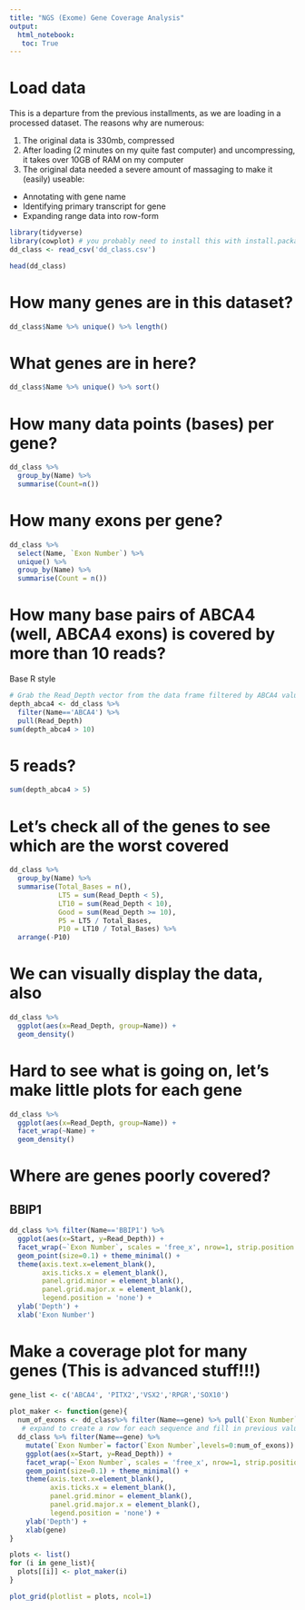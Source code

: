 ```yaml
---
title: "NGS (Exome) Gene Coverage Analysis"
output: 
  html_notebook:
   toc: True
---
```


# Load data
This is a departure from the previous installments, as we are loading in a processed dataset. The reasons why are numerous:

1. The original data is 330mb, compressed
2. After loading (2 minutes on my quite fast computer) and uncompressing, it takes over 10GB of RAM on my computer
3. The original data needed a severe amount of massaging to make it (easily) useable:
- Annotating with gene name
- Identifying primary transcript for gene
- Expanding range data into row-form

```r
library(tidyverse)
library(cowplot) # you probably need to install this with install.packages('cowplot')
dd_class <- read_csv('dd_class.csv')

head(dd_class)
```

# How many genes are in this dataset?
```r
dd_class$Name %>% unique() %>% length()
```

# What genes are in here?
```r
dd_class$Name %>% unique() %>% sort()
```

# How many data points (bases) per gene?
```r
dd_class %>% 
  group_by(Name) %>% 
  summarise(Count=n())
```

# How many exons per gene?
```r
dd_class %>% 
  select(Name, `Exon Number`) %>% 
  unique() %>% 
  group_by(Name) %>% 
  summarise(Count = n())
```

# How many base pairs of ABCA4 (well, ABCA4 exons) is covered by more than 10 reads?
Base R style
```r
# Grab the Read_Depth vector from the data frame filtered by ABCA4 values
depth_abca4 <- dd_class %>% 
  filter(Name=='ABCA4') %>% 
  pull(Read_Depth)
sum(depth_abca4 > 10)
```

# 5 reads?
```r
sum(depth_abca4 > 5)
```

# Let's check all of the genes to see which are the worst covered
```r
dd_class %>% 
  group_by(Name) %>% 
  summarise(Total_Bases = n(),
            LT5 = sum(Read_Depth < 5),
            LT10 = sum(Read_Depth < 10),
            Good = sum(Read_Depth >= 10),
            P5 = LT5 / Total_Bases,
            P10 = LT10 / Total_Bases) %>% 
  arrange(-P10)
```


# We can visually display the data, also
```r
dd_class %>% 
  ggplot(aes(x=Read_Depth, group=Name)) +
  geom_density()
```

# Hard to see what is going on, let's make little plots for each gene
```r
dd_class %>% 
  ggplot(aes(x=Read_Depth, group=Name)) +
  facet_wrap(~Name) + 
  geom_density()
```


# Where are genes poorly covered?
## BBIP1
```r
dd_class %>% filter(Name=='BBIP1') %>% 
  ggplot(aes(x=Start, y=Read_Depth)) + 
  facet_wrap(~`Exon Number`, scales = 'free_x', nrow=1, strip.position = 'bottom') + 
  geom_point(size=0.1) + theme_minimal() +
  theme(axis.text.x=element_blank(), 
        axis.ticks.x = element_blank(), 
        panel.grid.minor = element_blank(), 
        panel.grid.major.x = element_blank(),
        legend.position = 'none') + 
  ylab('Depth') + 
  xlab('Exon Number')

```


# Make a coverage plot for many genes (This is advanced stuff!!!)

```r
gene_list <- c('ABCA4', 'PITX2','VSX2','RPGR','SOX10')
 
plot_maker <- function(gene){
  num_of_exons <- dd_class%>% filter(Name==gene) %>% pull(`Exon Number`) %>% as.numeric() %>% max()
   # expand to create a row for each sequence and fill in previous values
  dd_class %>% filter(Name==gene) %>%
    mutate(`Exon Number`= factor(`Exon Number`,levels=0:num_of_exons)) %>%  
    ggplot(aes(x=Start, y=Read_Depth)) + 
    facet_wrap(~`Exon Number`, scales = 'free_x', nrow=1, strip.position = 'bottom') + 
    geom_point(size=0.1) + theme_minimal() +
    theme(axis.text.x=element_blank(), 
          axis.ticks.x = element_blank(), 
          panel.grid.minor = element_blank(), 
          panel.grid.major.x = element_blank(),
          legend.position = 'none') + 
    ylab('Depth') + 
    xlab(gene)
}

plots <- list()
for (i in gene_list){
  plots[[i]] <- plot_maker(i)
}

plot_grid(plotlist = plots, ncol=1)
```